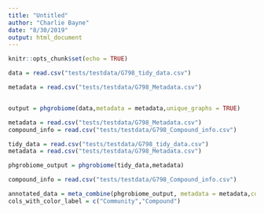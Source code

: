 ```yaml
---
title: "Untitled"
author: "Charlie Bayne"
date: "8/30/2019"
output: html_document
---
```


```r
knitr::opts_chunk$set(echo = TRUE)
```

```r
data = read.csv("tests/testdata/G798_tidy_data.csv")

metadata = read.csv("tests/testdata/G798_Metadata.csv")


output = phgrobiome(data,metadata = metadata,unique_graphs = TRUE)
```


```r
metadata = read.csv("tests/testdata/G798_Metadata.csv")
compound_info = read.csv("tests/testdata/G798_Compound_info.csv")

tidy_data = read.csv("tests/testdata/G798_tidy_data.csv")
metadata = read.csv("tests/testdata/G798_Metadata.csv")

phgrobiome_output = phgrobiome(tidy_data,metadata)

compound_info = read.csv("tests/testdata/G798_Compound_info.csv")

annotated_data = meta_combine(phgrobiome_output, metadata = metadata,compound_info = compound_info)
cols_with_color_label = c("Community","Compound")
```

